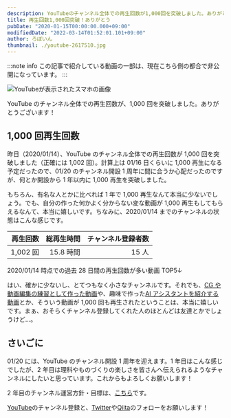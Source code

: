 ```yaml
---
description: YouTubeのチャンネル全体での再生回数が1,000回を突破しました。ありがとうございます！
title: 再生回数1,000回突破！ありがとう
pubDate: "2020-01-15T00:00:00.000+09:00"
modifiedDate: "2022-03-14T01:52:01.101+09:00"
author: ろぼいん
thumbnail: ./youtube-2617510.jpg
---
```



:::note info
この記事で紹介している動画の一部は、現在こちら側の都合で非公開になっています。
:::

![YouTubeが表示されたスマホの画像](./youtube-2617510.jpg)

YouTube のチャンネル全体での再生回数が、1,000 回を突破しました。ありがとうございます！

## 1,000 回再生回数

昨日（2020/01/14）、YouTube のチャンネル全体での再生回数が 1,000 回を突破しました（正確には 1,002 回）。計算上は 01/16 日くらいに 1,000 再生になる予定だったので、01/20 のチャンネル開設 1 周年に間に合うか心配だったのですが、何とか開設から 1 年以内に 1,000 再生を突破しました。

もちろん、有名な人とかに比べれば 1 年で 1,000 再生なんて本当に少ないでしょう。でも、自分の作った何かよく分からない変な動画が 1,000 再生もしてもらえるなんて、本当に嬉しいです。ちなみに、2020/01/14 までのチャンネルの状態はこんな感じです。

| 再生回数 | 総再生時間 | チャンネル登録者数 |
| -------: | ---------: | -----------------: |
| 1,002 回 |  15.8 時間 |              15 人 |

2020/01/14 時点での過去 28 日間の再生回数が多い動画 TOP5↓

<YouTube id="EuYGnp5tZPI" />

<YouTube id="IbuJTiO6Ngs" />

<YouTube id="vYSxeFIwIlg" />

<YouTube id="Odoj6djrVpA" />

<YouTube id="iAsxzF5rrRA" />

はい、確かに少ないし、とてつもなく小さなチャンネルです。それでも、[CG や動画編集の練習として作った動画](https://www.youtube.com/watch?v=EEbTUFrcHx0)や、趣味で作った[AI アシスタントを紹介する動画](https://www.youtube.com/watch?v=0nzVLpGwufw)とか、そういう動画が 1,000 回も再生されたということは、本当に嬉しいです。まぁ、おそらくチャンネル登録してくれた人のほとんどは友達とかでしょうけど...。

## さいごに

01/20 には、YouTube のチャンネル開設 1 周年を迎えます。1 年目はこんな感じでしたが、2 年目は理科やものづくりの楽しさを皆さんへ伝えられるようなチャンネルにしたいと思っています。これからもよろしくお願いします！

2 年目のチャンネル運営方針・目標は、[こちら](https://robot-inventor.github.io/policy_of_youtube_channel.html)です。

[YouTube](https://www.youtube.com/channel/UCJFnl1HIx-atCMWnDcKBrfw)のチャンネル登録と、[Twitter](https://twitter.com/keita_roboin)や[Qiita](https://qiita.com/Robot-Inventor)のフォローをお願いします！
